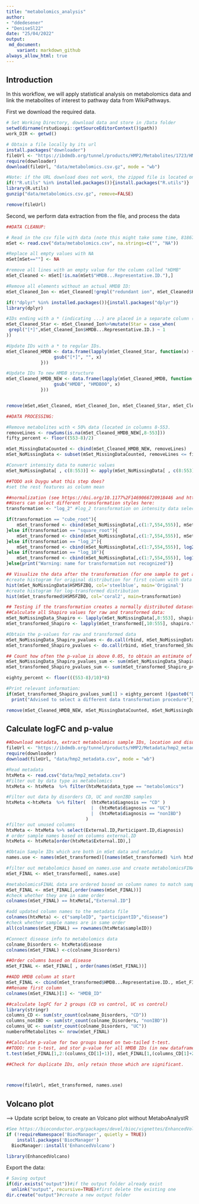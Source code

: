 ```yaml
---
title: "metabolomics_analysis"
author: 
- "ddedesener"
- "DeniseSl22"
date: "25/04/2022"
output:
 md_document:
    variant: markdown_github
always_allow_html: true
---
```


## Introduction
In this workflow, we will apply statistical analysis on metabolomics data and link the metabolites of interest to pathway data from WikiPathways.

First we download the required data.
```r
# Set Working Directory, download data and store in /Data folder
setwd(dirname(rstudioapi::getSourceEditorContext()$path))
work_DIR <- getwd()

# Obtain a file locally by its url
install.packages("downloader")
fileUrl <- "https://ibdmdb.org/tunnel/products/HMP2/Metabolites/1723/HMP2_metabolomics.csv.gz?accessType=DOWNLOAD"
require(downloader)
download(fileUrl, "data/metabolomics.csv.gz", mode = "wb")

#Note: if the URL download does not work, the zipped file is located on GitHub to continue the rest of this script.
if(!"R.utils" %in% installed.packages()){install.packages("R.utils")}
library(R.utils)
gunzip("data/metabolomics.csv.gz", remove=FALSE)

remove(fileUrl)
```

Second, we perform data extraction from the file, and process the data
```r
##DATA CLEANUP:

# Read in the csv file with data (note this might take some time, 81867 rows in original dataset)
mSet <- read.csv("data/metabolomics.csv", na.strings=c("", "NA"))

#Replace all empty values with NA
mSet[mSet==""] <- NA

#remove all lines with an empty value for the column called "HDMB"
mSet_Cleaned <- mSet[!is.na(mSet$"HMDB...Representative.ID."),]

#Remove all elements without an actual HMDB ID:
mSet_Cleaned_Ion <- mSet_Cleaned[!grepl("redundant ion", mSet_Cleaned$HMDB...Representative.ID.),]

if(!"dplyr" %in% installed.packages()){install.packages("dplyr")}
library(dplyr)

#IDs ending with a * (indicating ...) are placed in a separate column (to keep track of for future reference)
mSet_Cleaned_Star <- mSet_Cleaned_Ion%>%mutate(Star = case_when(
 grepl("[*]",mSet_Cleaned_Ion$HMDB...Representative.ID.) ~ 1
))

#Update IDs with a * to regular IDs.
mSet_Cleaned_HMDB <- data.frame(lapply(mSet_Cleaned_Star, function(x) {
                  gsub("[*]", "", x)
             }))

#Update IDs To new HMDB structure
mSet_Cleaned_HMDB_NEW <- data.frame(lapply(mSet_Cleaned_HMDB, function(x) {
                  gsub("HMDB", "HMDB00", x)
             }))


remove(mSet,mSet_Cleaned, mSet_Cleaned_Ion, mSet_Cleaned_Star, mSet_Cleaned_HMDB)

##DATA PROCESSING:

#Remove metabolites with < 50% data (located in columns 8-553.
removeLines <- rowSums(is.na(mSet_Cleaned_HMDB_NEW[,8-553]))
fifty_percent <- floor((553-8)/2)

mSet_MissingDataCounted <- cbind(mSet_Cleaned_HMDB_NEW, removeLines)
mSet_NoMissingData <- subset(mSet_MissingDataCounted, removeLines <= fifty_percent)

#Convert intensity data to numeric values                         
mSet_NoMissingData[ , c(8:553)] <- apply(mSet_NoMissingData[ , c(8:553)], 2, function(x) as.numeric(as.character(x)))

##TODO ask Duygu what this step does?
#set the rest features as column mean 

##normalization (see https://doi.org/10.1177%2F1469066720918446 and https://www.statology.org/transform-data-in-r/)
##Users can select different transformation styles here:
transformation <- "log_2" #log_2 transformation on intensity data selected for IBD dataset, options are: cube_root, square_root, log_2, log_10

if(transformation == "cube_root"){
    mSet_transformed <- cbind(mSet_NoMissingData[,c(1:7,554,555)], mSet_NoMissingData[,8:553]^(1/3))
}else if(transformation == "square_root"){
    mSet_transformed <- cbind(mSet_NoMissingData[,c(1:7,554,555)], mSet_NoMissingData[,8:553]^(1/2))
}else if(transformation == "log_2"){
    mSet_transformed <- cbind(mSet_NoMissingData[,c(1:7,554,555)], log2(mSet_NoMissingData[,8:553]))
}else if(transformation == "log_10"){
    mSet_transformed <- cbind(mSet_NoMissingData[,c(1:7,554,555)], log10(mSet_NoMissingData[,8:553]))
}else{print("Warning: name for transformation not recognized")}

## Visualize the data after the transformation (for one sample to get an idea of suitability of transformation:
#create histogram for original distribution for first column with data
hist(mSet_NoMissingData$HSM5FZBQ, col='steelblue', main='Original')
#create histogram for log-transformed distribution 
hist(mSet_transformed$HSM5FZBQ, col='coral2', main=transformation)

## Testing if the transformation creates a normally distributed dataset (alpha >= 0.05)
##Calculate all Shapiro values for raw and transformed data:
mSet_NoMissingData_Shapiro <- lapply(mSet_NoMissingData[,8:553], shapiro.test)
mSet_transformed_Shapiro <- lapply(mSet_transformed[,10:555], shapiro.test)

#Obtain the p-values for raw and transformed data
mSet_NoMissingData_Shapiro_pvalues <- do.call(rbind, mSet_NoMissingData_Shapiro)
mSet_transformed_Shapiro_pvalues <- do.call(rbind, mSet_transformed_Shapiro)

## Count how often the p-value is above 0.05, to obtain an estimate of achieved normality due to transformation
mSet_NoMissingData_Shapiro_pvalues_sum <- sum(mSet_NoMissingData_Shapiro_pvalues[,2] >= 0.05, na.rm=TRUE)
mSet_transformed_Shapiro_pvalues_sum <- sum(mSet_transformed_Shapiro_pvalues[,2] >= 0.05, na.rm=TRUE)

eighty_percent <- floor(((553-8)/10)*8)

#Print relevant information:
if(mSet_transformed_Shapiro_pvalues_sum[1] > eighty_percent ){paste0("Data after ", transformation ," transformation seems to follow a normal distribution for more then 80% of your data")} else{
  print("Advised to select a different data transformation procedure")}

remove(mSet_Cleaned_HMDB_NEW, mSet_MissingDataCounted, mSet_NoMissingData, mSet_NoMissingData_Shapiro, mSet_NoMissingData_Shapiro_pvalues, mSet_transformed_Shapiro, mSet_transformed_Shapiro_pvalues, eighty_percent, fifty_percent, mSet_NoMissingData_Shapiro_pvalues_sum, mSet_transformed_Shapiro_pvalues_sum, transformation, removeLines)
```

## Calculate logFC and p-value
```r
##Download metadata, extract metabolomics sample IDs, location and disorders.
fileUrl <- "https://ibdmdb.org/tunnel/products/HMP2/Metadata/hmp2_metadata.csv?accessType=DOWNLOAD"
require(downloader)
download(fileUrl, "data/hmp2_metadata.csv", mode = "wb")

#Read metadata
htxMeta <- read.csv("data/hmp2_metadata.csv")
#Filter out by data type as metabolomics
htxMeta <- htxMeta  %>% filter(htxMeta$data_type == "metabolomics")

#Filter out data by disorders CD, UC and nonIBD samples 
htxMeta <-htxMeta  %>% filter(  (htxMeta$diagnosis == "CD" ) 
                                |  (htxMeta$diagnosis == "UC") 
                                |  (htxMeta$diagnosis == "nonIBD") 
                              )
#filter out unused columns
htxMeta <- htxMeta %>% select(External.ID,Participant.ID,diagnosis)
# order sample names based on columns external.ID
htxMeta <- htxMeta[order(htxMeta$External.ID),]

#Obtain Sample IDs which are both in mSet data and metadata
names.use <- names(mSet_transformed)[(names(mSet_transformed) %in% htxMeta$External.ID)]

#filter out metabolomics based on names.use and create metabolomicsFINAL (only retaining HMDB ID intensity data)
mSet_FINAL <- mSet_transformed[, names.use]

#metabolomicsFINAL data are ordered based on column names to match samples between metabolomicsFINAL and sampleLabels
mSet_FINAL <- mSet_FINAL[,order(names(mSet_FINAL))]
#check whether they are in same order
colnames(mSet_FINAL) == htxMeta[,"External.ID"]

#add updated column names to the metadata file
colnames(htxMeta) <- c("sampleID", "participantID","disease")
#check whether sample names are in same order
all(colnames(mSet_FINAL) == rownames(htxMeta$sampleID))

#Connect disease info to metabolomics data
colname_Disorders <- htxMeta$disease
colnames(mSet_FINAL) <-c(colname_Disorders)

##Order columns based on disease
mSet_FINAL <- mSet_FINAL[ , order(names(mSet_FINAL))]

##ADD HMDB column at start
mSet_FINAL <- cbind(mSet_transformed$HMDB...Representative.ID., mSet_FINAL)
##Rename first column
colnames(mSet_FINAL)[1] <- "HMDB_ID"

##calculate logFC for 2 groups (CD vs control, UC vs control)  
library(stringr)
columns_CD <- sum(str_count(colname_Disorders, "CD"))
columns_nonIBD <- sum(str_count(colname_Disorders, "nonIBD"))
columns_UC <- sum(str_count(colname_Disorders, "UC"))
numberofMetabolites <- nrow(mSet_FINAL)

##Calculate p-value for two groups based on two-tailed t-test.
##TODO: run t-test, and stor p-value for all HMDB IDs (in new dataframe?)
t.test(mSet_FINAL[1,2:(columns_CD[1]+1)], mSet_FINAL[1,(columns_CD[1]+2):(columns_nonIBD[1]+2)], c("two.sided"))

##Check for duplicate IDs, only retain those which are significant.



remove(fileUrl, mSet_transformed, names.use)
```


## Volcano plot
--> Update script below, to create an Volcano plot without MetaboAnalystR

```r
#See https://bioconductor.org/packages/devel/bioc/vignettes/EnhancedVolcano/inst/doc/EnhancedVolcano.html
if (!requireNamespace('BiocManager', quietly = TRUE))
    install.packages('BiocManager')
  BiocManager::install('EnhancedVolcano')

library(EnhancedVolcano)

```


Export the data:
```r
# Saving output
if(dir.exists("output"))#if the output folder already exist
  unlink("output", recursive=TRUE)#first delete the existing one
dir.create("output")#create a new output folder
```

